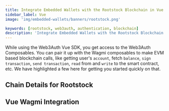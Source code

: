 ```yaml
---
title: Integrate Embedded Wallets with the Rootstock Blockchain in Vue
sidebar_label: Vue
image: 'img/embedded-wallets/banners/rootstock.png'

keywords: [rootstock, web3auth, authentication, blockchain]
description: 'Integrate Embedded Wallets with the Rootstock Blockchain in Vue | Embedded Wallets'
---
```



While using the Web3Auth Vue SDK, you get access to the Web3Auth Composables. You can pair it up with the Wagmi composables to make EVM based blockchain calls, like getting user's `account`, fetch `balance`, `sign transaction`, `send transaction`, `read` from and `write` to the smart contract, etc. We have highlighted a few here for getting you started quickly on that.

## Chain Details for Rootstock

<ChainDetailsRootstock />

## Vue Wagmi Integration

<VueWagmiIntegration />
